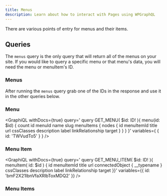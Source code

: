 ```yaml
---
title: Menus
description: Learn about how to interact with Pages using WPGraphQL
---
```



There are various points of entry for menus and their items.

## Queries

The `menus` query is the only query that will return all of the menus on your site. If you would like to query a specific menu or that menu's data, you will need the menu or menuItem's ID.

### Menus

<GraphiQL query='
    {
      menus {
        nodes {
          id
          menuId
          menuItems {
            edges {
              node {
                id
                menuItemId
                title
                url
                connectedObject {
                  __typename
                }
                cssClasses
                description
                label
                linkRelationship
                target
              }
            }
            nodes {
              id
              menuItemId
              title
              url
              connectedObject {
                __typename
              }
              cssClasses
              description
              label
              linkRelationship
              target
            }
          }
        }
      }
    }' />

After running the `menus` query grab one of the IDs in the response and use it in the other queries below.

### Menu

<GraphiQL withDocs={true} query='
  query GET_MENU( $id: ID! ){
      menu(id: $id) {
        count
        id
        menuId
        name
        slug
        menuItems {
          nodes {
            id
            menuItemId
            title
            url
            cssClasses
            description
            label
            linkRelationship
            target
          }
        }
      }
  }'
   variables={
    {
        id: 'TWVudTo5'
    }
   }
   />



### Menu Item

 <GraphiQL withDocs={true} query='
     query GET_MENU_ITEM( $id: ID! ){
       menuItem( id: $id ) {
         id
         menuItemId
         title
         url
         connectedObject {
            __typename
         }
         cssClasses
         description
         label
         linkRelationship
         target
       }}'
    variables={{
     id: 'bmF2X21lbnVfaXRlbToxMDQ2'
    }}
    />

### Menu Items

<GraphiQL withDocs={true} query='{
  menuItems(where: {location: PRIMARY}){
    edges {
      node {
        id
        menuItemId
        title
        url
        connectedObject {
          __typename
        }
        cssClasses
        description
        label
        linkRelationship
        target
      }
    }
    nodes {
      id
      menuItemId
      title
      url
      connectedObject {
        __typename
      }
      cssClasses
      description
      label
      linkRelationship
      target
    }
  }}' />
